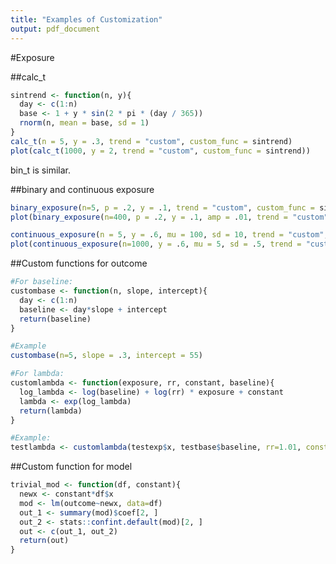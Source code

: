 ```yaml
---
title: "Examples of Customization"
output: pdf_document
---
```


#Exposure

##calc_t

```r
sintrend <- function(n, y){
  day <- c(1:n)
  base <- 1 + y * sin(2 * pi * (day / 365))
  rnorm(n, mean = base, sd = 1)
}
calc_t(n = 5, y = .3, trend = "custom", custom_func = sintrend)
plot(calc_t(1000, y = 2, trend = "custom", custom_func = sintrend))
```

bin_t is similar.

##binary and continuous exposure

```r
binary_exposure(n=5, p = .2, y = .1, trend = "custom", custom_func = sintrend)
plot(binary_exposure(n=400, p = .2, y = .1, amp = .01, trend = "custom", custom_func = sintrend))

continuous_exposure(n = 5, y = .6, mu = 100, sd = 10, trend = "custom", custom_func = sintrend)
plot(continuous_exposure(n=1000, y = .6, mu = 5, sd = .5, trend = "custom", custom_func = sintrend))
```

##Custom functions for outcome

```r
#For baseline:
custombase <- function(n, slope, intercept){
  day <- c(1:n)
  baseline <- day*slope + intercept
  return(baseline)
}

#Example
custombase(n=5, slope = .3, intercept = 55)

#For lambda:
customlambda <- function(exposure, rr, constant, baseline){
  log_lambda <- log(baseline) + log(rr) * exposure + constant
  lambda <- exp(log_lambda)
  return(lambda)
}

#Example:
testlambda <- customlambda(testexp$x, testbase$baseline, rr=1.01, constant = 4)
```

##Custom function for model

```r
trivial_mod <- function(df, constant){
  newx <- constant*df$x
  mod <- lm(outcome~newx, data=df)
  out_1 <- summary(mod)$coef[2, ]
  out_2 <- stats::confint.default(mod)[2, ]
  out <- c(out_1, out_2)
  return(out)
}
```
